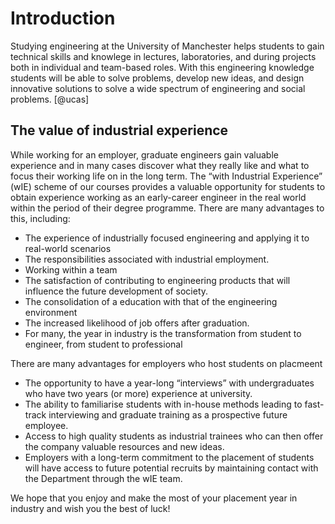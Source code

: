 

# Introduction {#intro}

Studying  engineering at the University of Manchester helps students to gain technical skills and knowlege in lectures, laboratories, and during projects both in individual and team-based roles. With this engineering knowledge students will be able to solve problems, develop new ideas, and design innovative solutions to solve a wide spectrum of engineering and social problems. [@ucas]

## The value of industrial experience {#value}
While working for an employer, graduate engineers gain valuable experience and in many cases discover what they really like and what to focus their working life on in the long term. The “with Industrial Experience” (wIE) scheme of our courses provides a valuable opportunity for students to obtain experience working as an early-career engineer in the real world within the period of their degree programme. There are many advantages to this, including:

* The experience of industrially focused engineering and applying it to real-world scenarios
* The responsibilities associated with industrial employment.
* Working within a team 
* The satisfaction of contributing to engineering products that will influence the future development of society.
* The consolidation of a education with that of the engineering environment
* The increased likelihood of job offers after graduation.
*  For many, the year in industry is the transformation from student to engineer, from student to professional

There are many advantages for employers who host students on placmeent 

* The opportunity to have a year-long “interviews” with undergraduates who have two years (or more) experience at university.
* The ability to familiarise students with in-house methods leading to fast-track interviewing and graduate
training as a prospective future employee.
* Access to high quality students as industrial trainees who can then offer the company valuable resources and new ideas.
* Employers with a long-term commitment to the placement of students will have access to future potential recruits by maintaining contact with the Department through the wIE team.

We hope that you enjoy and make the most of your placement year in industry and wish you the best of luck!

